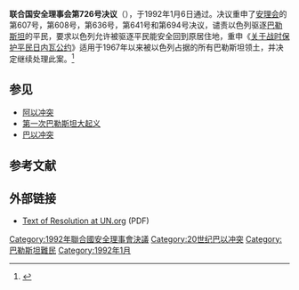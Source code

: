 {{Infobox UN resolution
|number = 726
|organ = SC
|date = 1月6日
|year = 1992年
|meeting = 3,026
|code = S/RES/726
|document = http://daccess-dds-ny.un.org/doc/RESOLUTION/GEN/NR0/010/85/IMG/NR001085.pdf?OpenElement
|for = 15
|abstention = 0
|against = 0
|subject = 被[[以色列|以色列]]占领的[[阿拉伯|阿拉伯]]领土的局势
|result = 通过 
|image =Cia-is-map2.png
|caption = 以色列和其占领领土
}}

'''联合国安全理事会第726号决议'''（{{lang-en|United Nations Security Council Resolution 726}}），于1992年1月6日通过。决议重申了[[安理会|安理会]]的第607号，第608号，第636号，第641号和第694号决议，谴责以色列驱逐[[巴勒斯坦|巴勒斯坦]]的平民，要求以色列允许被驱逐平民能安全回到原居住地，重申《[[关于战时保护平民日内瓦公约|关于战时保护平民日内瓦公约]]》适用于1967年以来被以色列占据的所有巴勒斯坦领土，并决定继续处理此案。<ref>{{cite book|last=Payne|first=Richard J.|title=The clash with distant cultures: values, interests, and force in American foreign policy|publisher=SUNY Press|year=1995|page=152|isbn=978-0-7914-2648-7}}</ref>

==参见==
* [[阿以冲突|阿以冲突]]
* [[第一次巴勒斯坦大起义|第一次巴勒斯坦大起义]]
* [[巴以冲突|巴以冲突]]

==参考文献==
{{reflist|colwidth=30em}}

==外部链接==
*[https://web.archive.org/web/20110814055301/http://daccess-dds-ny.un.org/doc/RESOLUTION/GEN/NR0/010/85/IMG/NR001085.pdf?OpenElement Text of Resolution at UN.org] (PDF)

{{UNSCR 1992}}
[[Category:1992年聯合國安全理事會決議|Category:1992年聯合國安全理事會決議]]
[[Category:20世纪巴以冲突|Category:20世纪巴以冲突]]
[[Category:巴勒斯坦難民|Category:巴勒斯坦難民]]
[[Category:1992年1月|Category:1992年1月]]